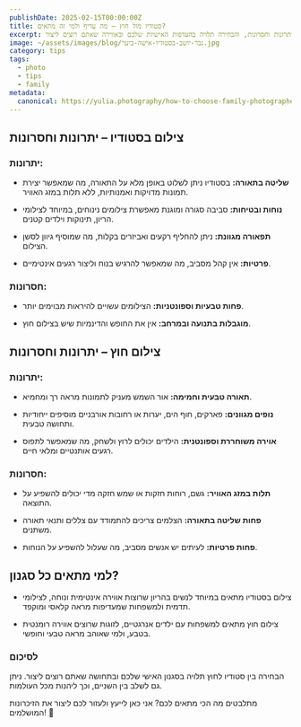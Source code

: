 ```yaml
---
publishDate: 2025-02-15T00:00:00Z
title: סטודיו מול חוץ – מה עדיף ולמי זה מתאים?
excerpt: כאשר מתכננים צילומי הריון, משפחה או ילדים, אחת ההחלטות החשובות היא האם לבחור בצילומים בסטודיו או בצילומי חוץ. לכל סגנון יש יתרונות וחסרונות, והבחירה תלויה בהעדפות האישיות שלכם ובאווירה שאתם רוצים ליצור.
image: ~/assets/images/blog/גבר-יושב-בסטודיו-אישה-ביער.jpg
category: tips
tags:
  - photo
  - tips
  - family
metadata:
  canonical: https://yulia.photography/how-to-choose-family-photographer
---
```


## צילום בסטודיו – יתרונות וחסרונות
### יתרונות:

* **שליטה בתאורה:** בסטודיו ניתן לשלוט באופן מלא על התאורה, מה שמאפשר יצירת תמונות מדויקות ואמנותיות, ללא תלות במזג האוויר.

* **נוחות ובטיחות:** סביבה סגורה ומוגנת מאפשרת צילומים נינוחים, במיוחד לצילומי הריון, תינוקות וילדים קטנים.

* **תפאורה מגוונת:** ניתן להחליף רקעים ואביזרים בקלות, מה שמוסיף גיוון לסשן הצילום.

* **פרטיות:** אין קהל מסביב, מה שמאפשר להרגיש בנוח וליצור רגעים אינטימיים.

### חסרונות:

* **פחות טבעיות וספונטניות:** הצילומים עשויים להיראות מבוימים יותר.

* **מוגבלות בתנועה ובמרחב:** אין את החופש והדינמיות שיש בצילום חוץ.

## צילום חוץ – יתרונות וחסרונות
### יתרונות:

* **תאורה טבעית וחמימה:** אור השמש מעניק לתמונות מראה רך ומחמיא.

* **נופים מגוונים:** פארקים, חוף הים, יערות או רחובות אורבניים מוסיפים ייחודיות ותחושה טבעית.

* **אוירה משוחררת וספונטנית:** הילדים יכולים לרוץ ולשחק, מה שמאפשר לתפוס רגעים אותנטיים ומלאי חיים.

### חסרונות:

* **תלות במזג האוויר:** גשם, רוחות חזקות או שמש חזקה מדי יכולים להשפיע על התוצאה.

* **פחות שליטה בתאורה:** הצלמים צריכים להתמודד עם צללים ותנאי תאורה משתנים.

* **פחות פרטיות:** לעיתים יש אנשים מסביב, מה שעלול להשפיע על הנוחות.

## למי מתאים כל סגנון?

* צילום בסטודיו מתאים במיוחד לנשים בהריון שרוצות אווירה אינטימית ונוחה, לצילומי תדמית ולמשפחות שמעדיפות מראה קלאסי ומוקפד.

* צילום חוץ מתאים למשפחות עם ילדים אנרגטיים, לזוגות שרוצים אווירה רומנטית בטבע, ולמי שאוהב מראה טבעי וחופשי.

### לסיכום

הבחירה בין סטודיו לחוץ תלויה בסגנון האישי שלכם ובתחושה שאתם רוצים ליצור. ניתן גם לשלב בין השניים, וכך ליהנות מכל העולמות.

מתלבטים מה הכי מתאים לכם? אני כאן לייעץ ולעזור לכם ליצור את הזיכרונות המושלמים! 📸
